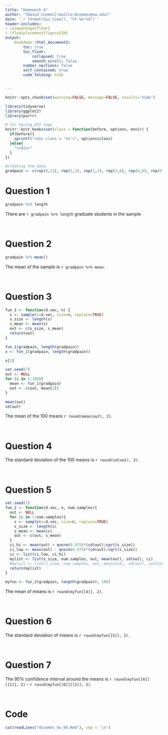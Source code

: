 ```yaml
---
title: "Homework 4"
author: "[David Coomes](mailto:dcoomes@uw.edu)"
date: '`r format(Sys.time(), "%Y-%m-%d")`'
header-includes: 
- \usepackage{float} 
- \floatplacement{figure}{H} 
output: 
    bookdown::html_document2: 
        toc: true
        toc_float:
            collapsed: true
            smooth_scroll: false
        number_sections: false
        self_contained: true
        code_folding: hide


---
```


```r
knitr::opts_chunk$set(warning=FALSE, message=FALSE, results='hide')
```

```r

library(tidyverse)
library(ggplot2)
library(purrr)

# for having DIV tags
knitr::knit_hooks$set(class = function(before, options, envir) {
  if(before){
    sprintf("<div class = '%s'>", options$class)
  }else{
    "</div>"
  }
})


```


```r

#creating the data
gradpain <- c(rep(0,11), rep(1,1), rep(2,2), rep(3,6), rep(4,8), rep(5,10), rep(6,8), rep(7,30), rep(8,10), rep(9,6), rep(10,2))

```



# Question 1

```r

gradpain %>% length


```

There are `r gradpain %>% length` graduate students in the sample

<br>

# Question 2

```r

gradpain %>% mean()

```

The mean of the sample is `r gradpain %>% mean`.

<br>

# Question 3


```r

fun_1 <- function(d.vec, n) {
  s <- sample(x=d.vec, size=n, replace=TRUE)
  s_size <- length(s)
  s_mean <- mean(s)
  out <- c(s_size, s_mean)
  return(out)
}

```


```r

fun_1(gradpain, length(gradpain))
x <- fun_1(gradpain, length(gradpain))

x[2]

```

```r

set.seed(7)
out <- NULL
for (i in 1:100){
  mean <- fun_1(gradpain)
  out <- c(out, mean[2])
}

mean(out)
sd(out)


```


The mean of the 100 means `r round(mean(out), 2)`.

<br>

# Question 4

The standard deviation of the 100 means is `r round(sd(out), 2)`. 

<br>

# Question 5


```r

set.seed(7)
fun_2 <- function(d.vec, n, num.samples){
  out <- NULL
  for (i in 1:num.samples){
    s <- sample(x=d.vec, size=n, replace=TRUE)
    s_size <- length(s)
    s_mean <- mean(s)
    out <- c(out, s_mean)
  }
  ci_hi <- mean(out) + qnorm(0.975)*(sd(out)/sqrt(s_size))
  ci_low <- mean(out) - qnorm(0.975)*(sd(out)/sqrt(s_size))
  ci <- list(ci_low, ci_hi)
  mylist <- list(s_size, num.samples, out, mean(out), sd(out), ci)
  #mylist <- list(s_size, num.samples, out, mean(out), sd(out), confint(out))
  return(mylist)
}

myfun <- fun_2(gradpain, length(gradpain), 100)


```




The mean of means is `r round(myfun[[4]], 2)`.

<br>

# Question 6

The standard deviation of means is `r round(myfun[[5]], 2)`.

<br>

# Question 7

The 95% confidence interval around the means is `r round(myfun[[6]][[1]], 2)` - `r round(myfun[[6]][[2]], 2)`.

<br>

# Code

```r
cat(readLines("dcoomes_hw_04.Rmd"), sep = '\n')
```


